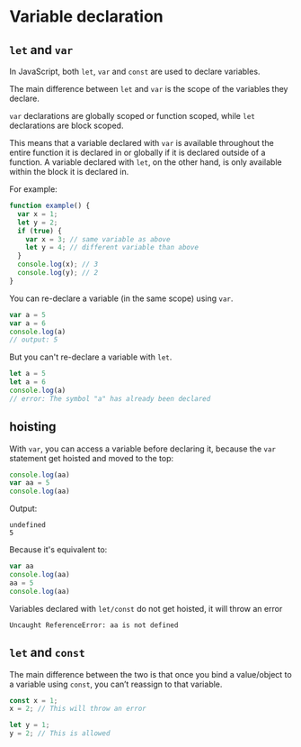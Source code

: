 # Variable declaration

## `let` and `var`

In JavaScript, both `let`, `var` and `const` are used to declare variables. 

The main difference between `let` and `var` is the scope of the variables they declare.

`var` declarations are globally scoped or function scoped, while `let` declarations are block scoped.

This means that a variable declared with `var` is available throughout the entire function it is declared in or globally if it is declared outside of a function. A variable declared with `let`, on the other hand, is only available within the block it is declared in.

For example:

```js
function example() {
  var x = 1;
  let y = 2;
  if (true) {
    var x = 3; // same variable as above
    let y = 4; // different variable than above
  }
  console.log(x); // 3
  console.log(y); // 2
}
```

You can re-declare a variable (in the same scope) using `var`.

```js
var a = 5
var a = 6
console.log(a)
// output: 5
```

But you can't re-declare a variable with `let`.

```js
let a = 5
let a = 6
console.log(a)
// error: The symbol "a" has already been declared
```

## hoisting

With `var`, you can access a variable before declaring it, because the `var` statement get hoisted and moved to the top:

```js
console.log(aa)
var aa = 5
console.log(aa)
```

Output:

```
undefined
5
```

Because it's equivalent to:

```js
var aa
console.log(aa)
aa = 5
console.log(aa)
```

Variables declared with `let/const` do not get hoisted, it will throw an error

```
Uncaught ReferenceError: aa is not defined
```


## `let` and `const`

The main difference between the two is that once you bind a value/object to a variable using `const`, you can’t reassign to that variable.

```js
const x = 1;
x = 2; // This will throw an error

let y = 1;
y = 2; // This is allowed
```